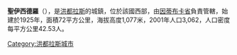 '''聖伊西德羅'''（{{lang-es|San Isidro}}），是[[洪都拉斯|洪都拉斯]]的城鎮，位於該國西部，由[[因蒂布卡省|因蒂布卡省]]負責管轄，始建於1925年，面積72平方公里，海拔高度1,077米，2001年人口3,062，人口密度每平方公里42.53人。

{{coord|14|34|0|N|88|7|0|W|type:adm2nd_region:HN_source:nlwiki|display=title}}

{{Honduras-geo-stub}}
[[Category:洪都拉斯城市|Category:洪都拉斯城市]]